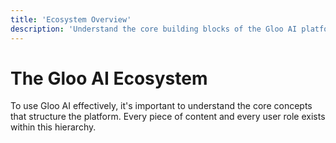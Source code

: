 ```yaml
---
title: 'Ecosystem Overview'
description: 'Understand the core building blocks of the Gloo AI platform.'
---
```


# The Gloo AI Ecosystem

To use Gloo AI effectively, it's important to understand the core concepts that structure the platform. Every piece of content and every user role exists within this hierarchy.
